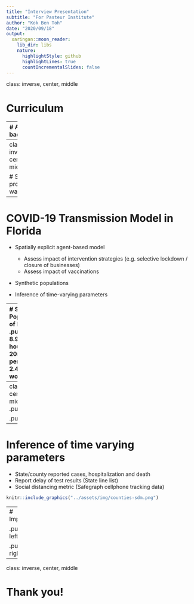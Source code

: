 ```yaml
---
title: "Interview Presentation"
subtitle: "For Pasteur Institute"
author: "Kok Ben Toh"
date: "2020/09/18"
output:
  xaringan::moon_reader:
    lib_dir: libs
    nature:
      highlightStyle: github
      highlightLines: true
      countIncrementalSlides: false
---
```

class: inverse, center, middle

# Curriculum

---
# Academic background

**2016 to Dec 2020** PhD Interdisciplinary Ecology, University of Florida
  - Comparison of spatial/spatiotemporal malaria mapping models
  - Guiding placement of health facilities using malaria criteria and interactive tool
  - Decision support tool to predict causes of childhood febrile illness using a Bayesian model approach
  
**2017 to 2019** MSc Statistics, University of Florida

**2008 to 2010** MSc Biology, National University of Singapore
  - Evaluating determinants of camouflage using computer simulation and human predators

**2003 to 2007** BSc (Hons) Life Sciences, National University of Singapore 

---
class: inverse, center, middle

# Scientific project walkthrough

---
# COVID-19 Transmission Model in Florida

- Spatially explicit agent-based model
  - Assess impact of intervention strategies (e.g. selective lockdown / closure of businesses)
  - Assess impact of vaccinations

- Synthetic populations

- Inference of time-varying parameters

---
# Synthetic Populations of Florida
.pull-left[
- 8.9m households, 20m persons, 2.4m workplaces

- Nursing homes, schools and hospitals

- Statistics and randomization
  - e.g. workplace sizes
  - e.g. 'gravity model' for connections
]

.pull-right[
One household (lightgreen) and its connected locations

```r
knitr::include_graphics("../assets/img/singlehh.PNG")
```
]
---
class: center, middle
.pull-left[
```r
knitr::include_graphics("../assets/img/hhwp.png")
```
]

.pull-right[
```r
knitr::include_graphics("../assets/img/workdist.png")
```
]

---
# Inference of time varying parameters

- State/county reported cases, hospitalization and death
- Report delay of test results (State line list)
- Social distancing metric (Safegraph cellphone tracking data)

```r
knitr::include_graphics("../assets/img/counties-sdm.png")
```

---
# Impact?

.pull-left[
```r
knitr::include_graphics("../assets/img/Vaccine.png")
```
]

.pull-right[
```r
knitr::include_graphics("../assets/img/Vaccine2.png")
```
]

---
class: inverse, center, middle

# Thank you!
